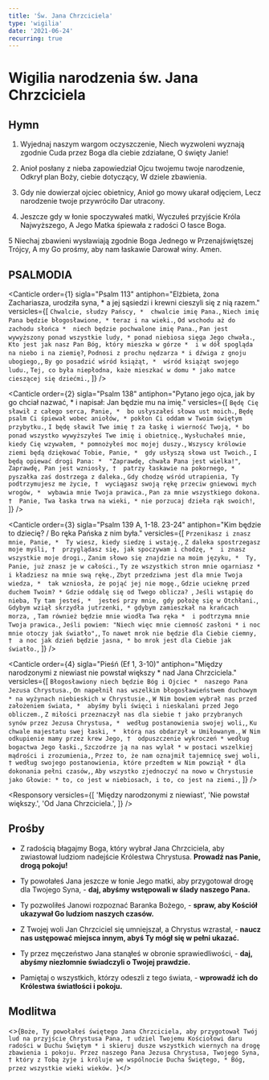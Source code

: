 ```yaml
---
title: 'Św. Jana Chrzciciela'
type: 'wigilia'
date: '2021-06-24'
recurring: true
---
```


# Wigilia narodzenia św. Jana Chrzciciela

<OpeningVersicle />

## Hymn

1. Wyjednaj naszym wargom oczyszczenie,
   Niech wyzwoleni wyznają zgodnie
   Cuda przez Boga dla ciebie zdziałane,
   O święty Janie!

2. Anioł posłany z nieba zapowiedział
   Ojcu twojemu twoje narodzenie,
   Odkrył plan Boży, ciebie dotyczący,
   W dziele zbawienia.

3. Gdy nie dowierzał ojciec obietnicy,
   Anioł go mowy ukarał odjęciem,
   Lecz narodzenie twoje przywróciło
   Dar utracony.

4. Jeszcze gdy w łonie spoczywałeś matki,
   Wyczułeś przyjście Króla Najwyższego,
   A Jego Matka śpiewała z radości
   O łasce Boga.

5 Niechaj zbawieni wysławiają zgodnie
Boga Jednego w Przenajświętszej Trójcy,
A my Go prośmy, aby nam łaskawie
Darował winy. Amen.

## PSALMODIA

<Canticle
  order={1}
  sigla="Psalm 113"
  antiphon="Elżbieta, żona Zachariasza, urodziła syna, * a jej sąsiedzi i krewni cieszyli się z nią razem."
  versicles={[
    `Chwalcie, słudzy Pańscy, * 
chwalcie imię Pana.`,
    `Niech imię Pana będzie błogosławione, *
teraz i na wieki.`,
    `Od wschodu aż do zachodu słońca * 
niech będzie pochwalone imię Pana.`,
    `Pan jest wywyższony ponad wszystkie ludy, *
ponad niebiosa sięga Jego chwała.`,
    `Kto jest jak nasz Pan Bóg, który mieszka w górze * 
i w dół spogląda na niebo i na ziemię?`,
    `Podnosi z prochu nędzarza *
i dźwiga z gnoju ubogiego,`,
    `By go posadzić wśród książąt, * 
wśród książąt swojego ludu.`,
    `Tej, co była niepłodna, każe mieszkać w domu *
jako matce cieszącej się dziećmi.`,
  ]}
/>

<Canticle
  order={2}
  sigla="Psalm 138"
  antiphon="Pytano jego ojca, jak by go chciał nazwać, * i napisał: Jan będzie mu na imię."
  versicles={[
    `Będę Cię sławił z całego serca, Panie, * 
bo usłyszałeś słowa ust moich.`,
    `Będę psalm Ci śpiewał wobec aniołów, *
pokłon Ci oddam w Twoim świętym przybytku.`,
    `I będę sławił Twe imię †
za łaskę i wierność Twoją, *
bo ponad wszystko wywyższyłeś Twe imię i obietnicę.`,
    `Wysłuchałeś mnie, kiedy Cię wzywałem, *
pomnożyłeś moc mojej duszy.`,
    `Wszyscy królowie ziemi będą dziękować Tobie, Panie, * 
gdy usłyszą słowa ust Twoich.`,
    `I będą opiewać drogi Pana: * 
"Zaprawdę, chwała Pana jest wielka!"`,
    `Zaprawdę, Pan jest wzniosły, † 
patrzy łaskawie na pokornego, * 
pyszałka zaś dostrzega z daleka.`,
    `Gdy chodzę wśród utrapienia, Ty podtrzymujesz me życie, † 
wyciągasz swoją rękę przeciw gniewowi mych wrogów, * 
wybawia mnie Twoja prawica.`,
    `Pan za mnie wszystkiego dokona. † 
Panie, Twa łaska trwa na wieki, *
 nie porzucaj dzieła rąk swoich!`,
  ]}
/>

<Canticle
  order={3}
  sigla="Psalm 139 A, 1-18. 23-24"
  antiphon="Kim będzie to dziecię? / Bo ręka Pańska z nim była."
  versicles={[
    `Przenikasz i znasz mnie, Panie, * 
Ty wiesz, kiedy siedzę i wstaję.`,
    `Z daleka spostrzegasz moje myśli, † 
przyglądasz się, jak spoczywam i chodzę, * 
i znasz wszystkie moje drogi.`,
    `Zanim słowo się znajdzie na moim języku, * 
Ty, Panie, już znasz je w całości.`,
    `Ty ze wszystkich stron mnie ogarniasz *
i kładziesz na mnie swą rękę.`,
    `Zbyt przedziwna jest dla mnie Twoja wiedza, * 
tak wzniosła, że pojąć jej nie mogę.`,
    `Gdzie ucieknę przed duchem Twoim? *
Gdzie oddalę się od Twego oblicza? `,
    `Jeśli wstąpię do nieba, Ty tam jesteś, * 
jesteś przy mnie, gdy położę się w Otchłani.`,
    `Gdybym wziął skrzydła jutrzenki, *
gdybym zamieszkał na krańcach morza, `,
    `Tam również będzie mnie wiodła Twa ręka * 
i podtrzyma mnie Twoja prawica.`,
    `Jeśli powiem: "Niech więc mnie ciemność zasłoni *
i noc mnie otoczy jak światło",`,
    `To nawet mrok nie będzie dla Ciebie ciemny, † 
a noc jak dzień będzie jasna, *
bo mrok jest dla Ciebie jak światło.`,
  ]}
/>

<Canticle
  order={4}
  sigla="Pieśń (Ef 1, 3-10)"
  antiphon="Między narodzonymi z niewiast nie powstał większy * nad Jana Chrzciciela."
  versicles={[
    `Błogosławiony niech będzie Bóg i Ojciec * 
naszego Pana Jezusa Chrystusa.`,
    `On napełnił nas wszelkim błogosławieństwem duchowym *
na wyżynach niebieskich w Chrystusie.`,
    `W Nim bowiem wybrał nas przed założeniem świata, * 
abyśmy byli święci i nieskalani przed Jego obliczem.`,
    `Z miłości przeznaczył nas dla siebie †
jako przybranych synów przez Jezusa Chrystusa, * 
według postanowienia swojej woli,`,
    `Ku chwale majestatu swej łaski, * 
którą nas obdarzył w Umiłowanym.`,
    `W Nim odkupienie mamy przez krew Jego, † 
odpuszczenie wykroczeń *
według bogactwa Jego łaski.`,
    `Szczodrze ją na nas wylał *
w postaci wszelkiej mądrości i zrozumienia,`,
    `Przez to, że nam oznajmił tajemnicę swej woli, †
według swojego postanowienia, które przedtem w Nim powziął *
dla dokonania pełni czasów,`,
    `Aby wszystko zjednoczyć na nowo w Chrystusie jako Głowie: *
to, co jest w niebiosach, i to, co jest na ziemi.`,
  ]}
/>

<Passage
  sigla="Dz 13, 23-25"
  passage="Z jego potomstwa wywiódł Bóg Izraelowi zgodnie z obietnicą Zbawiciela - Jezusa. Poprzedzając Jego wystąpienie, Jan głosił całemu ludowi Izraela chrzest nawrócenia. A kiedy Jan dopełniał już swego biegu, mówił: «Czemu sądzicie, że to ja jestem? To nie ja jestem, lecz właśnie już za mną idzie. A ja nie jestem godzien sandałów z nóg Jego zdjąć»"
/>

<Responsory
  versicles={[
    'Między narodzonymi z niewiast',
    'Nie powstał większy.',
    'Od Jana Chrzciciela.',
  ]}
/>

<Magnificat
  isEve
  antiphon="Jan wzmacniał się duchem * i żył na pustkowiu aż do dnia ukazania się przed Izraelem."
/>

## Prośby

- Z radością błagajmy Boga, który wybrał Jana Chrzciciela, aby zwiastował ludziom nadejście Królestwa Chrystusa. **Prowadź nas Panie, drogą pokoju!**

- Ty powołałeś Jana jeszcze w łonie Jego matki, aby przygotował drogę dla Twojego Syna, - **daj, abyśmy wstępowali w ślady naszego Pana.**

- Ty pozwoliłeś Janowi rozpoznać Baranka Bożego, - **spraw, aby Kościół ukazywał Go ludziom naszych czasów.**

- Z Twojej woli Jan Chrzciciel się umniejszał, a Chrystus wzrastał, - **naucz nas ustępować miejsca innym, abyś Ty mógł się w pełni ukazać.**

- Ty przez męczeństwo Jana stanąłeś w obronie sprawiedliwości, - **daj, abyśmy niezłomnie świadczyli o Twojej prawdzie.**

- Pamiętaj o wszystkich, którzy odeszli z tego świata, - **wprowadź ich do Królestwa światłości i pokoju.**

<CustomIntercessions />

<KyrieEleison />

<LordsPrayer />

## Modlitwa

<>{`Boże, Ty powołałeś świętego Jana Chrzciciela, aby przygotował Twój lud na przyjście Chrystusa Pana, † udziel Twojemu Kościołowi daru radości w Duchu Świętym * i skieruj dusze wszystkich wiernych na drogę zbawienia i pokoju. Przez naszego Pana Jezusa Chrystusa, Twojego Syna, † który z Tobą żyje i króluje we wspólnocie Ducha Świętego, * Bóg, przez wszystkie wieki wieków. `}</>

<Amen />

<BlessingAndConcludingVersicle />

<SalveRegina />
